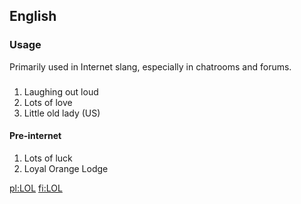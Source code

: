 ==English==
===Usage===
Primarily used in Internet slang, especially in chatrooms and forums.

==={{acronym}}===
#Laughing out loud
#Lots of love
#Little old lady (US)

====Pre-internet====

#Lots of luck
#Loyal Orange Lodge

[[pl:LOL]]
[[fi:LOL]]